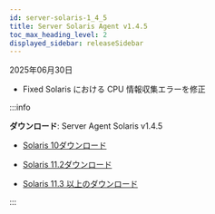 ```yaml
---
id: server-solaris-1_4_5
title: Server Solaris Agent v1.4.5
toc_max_heading_level: 2
displayed_sidebar: releaseSidebar
---
```


2025年06月30日 

- <Status priority='0'>Fixed</Status> Solaris における CPU 情報収集エラーを修正

:::info 

**ダウンロード**: Server Agent Solaris v1.4.5

- [Solaris 10ダウンロード](https://repo.whatap.io/sunos/10/whatap-infra.1.4.5.sun10.SPARC.pkg.tar.gz)

- [Solaris 11.2ダウンロード](https://repo.whatap.io/sunos/11.2/whatap-infra.1.4.5.sun11.2.SPARC.pkg.tar.gz)

- [Solaris 11.3 以上のダウンロード](https://repo.whatap.io/sunos/11/whatap-infra.1.4.5.sun11.SPARC.pkg.tar.gz)

:::
